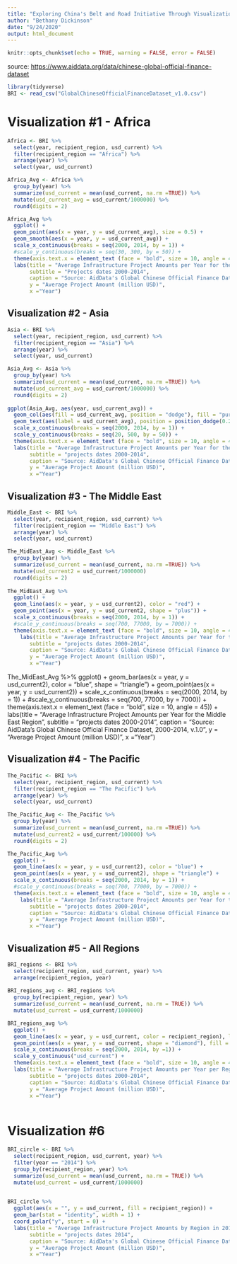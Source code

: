 ```yaml
---
title: "Exploring China's Belt and Road Initiative Through Visualizations"
author: "Bethany Dickinson"
date: "9/24/2020"
output: html_document
---
```


```r
knitr::opts_chunk$set(echo = TRUE, warning = FALSE, error = FALSE)
```
source: <https://www.aiddata.org/data/chinese-global-official-finance-dataset>

```r

library(tidyverse)
BRI <- read_csv("GlobalChineseOfficialFinanceDataset_v1.0.csv")

```

# Visualization #1 - Africa
```r

Africa <- BRI %>%
  select(year, recipient_region, usd_current) %>%
  filter(recipient_region == "Africa") %>%
  arrange(year) %>%
  select(year, usd_current)

Africa_Avg <- Africa %>%
  group_by(year) %>%
  summarize(usd_current = mean(usd_current, na.rm =TRUE)) %>%
  mutate(usd_current_avg = usd_current/1000000) %>%
  round(digits = 2)

Africa_Avg %>%
  ggplot() +
  geom_point(aes(x = year, y = usd_current_avg), size = 0.5) +
  geom_smooth(aes(x = year, y = usd_current_avg)) +
  scale_x_continuous(breaks = seq(2000, 2014, by = 1)) +
  #scale_y_continuous(breaks = seq(30, 300, by = 50)) +
  theme(axis.text.x = element_text (face = "bold", size = 10, angle = 45))+
  labs(title = "Average Infrastructure Project Amounts per Year for the Africa Region",
       subtitle = "Projects dates 2000-2014",
       caption = "Source: AidData's Global Chinese Official Finance Dataset, 2000-2014, v.1.0",
       y = "Average Project Amount (million USD)",
       x ="Year") 


```


## Visualization #2 - Asia
```r

Asia <- BRI %>%
  select(year, recipient_region, usd_current) %>%
  filter(recipient_region == "Asia") %>%
  arrange(year) %>%
  select(year, usd_current)

Asia_Avg <- Asia %>%
  group_by(year) %>%
  summarize(usd_current = mean(usd_current, na.rm =TRUE)) %>% 
  mutate(usd_current_avg = usd_current/1000000) %>%
  round(digits = 2)
  
ggplot(Asia_Avg, aes(year, usd_current_avg)) +
  geom_col(aes(fill = usd_current_avg, position = "dodge"), fill = "purple") +
  geom_text(aes(label = usd_current_avg), position = position_dodge(0.2)) +
  scale_x_continuous(breaks = seq(2000, 2014, by = 1)) +
  scale_y_continuous(breaks = seq(20, 500, by = 50)) +
  theme(axis.text.x = element_text (face = "bold", size = 10, angle = 45)) +
  labs(title = "Average Infrastructure Project Amounts per Year for the Asia Region",
       subtitle = "projects dates 2000-2014",
       caption = "Source: AidData's Global Chinese Official Finance Dataset, 2000-2014, v.1.0",
       y = "Average Project Amount (million USD)",
       x ="Year") 

```


## Visualization #3 - The Middle East
```r

Middle_East <- BRI %>% 
  select(year, recipient_region, usd_current) %>%
  filter(recipient_region == "Middle East") %>%
  arrange(year) %>%
  select(year, usd_current)

The_MidEast_Avg <- Middle_East %>%
  group_by(year) %>%
  summarize(usd_current = mean(usd_current, na.rm =TRUE)) %>%
  mutate(usd_current2 = usd_current/1000000) 
  round(digits = 2)
  
The_MidEast_Avg %>%
  ggplot() +
  geom_line(aes(x = year, y = usd_current2), color = "red") +
  geom_point(aes(x = year, y = usd_current2, shape = "plus")) +
  scale_x_continuous(breaks = seq(2000, 2014, by = 1)) +
  #scale_y_continuous(breaks = seq(700, 77000, by = 7000)) +
  theme(axis.text.x = element_text (face = "bold", size = 10, angle = 45))+
    labs(title = "Average Infrastructure Project Amounts per Year for the Middle East   Region",
       subtitle = "projects dates 2000-2014",
       caption = "Source: AidData's Global Chinese Official Finance Dataset, 2000-2014, v.1.0",
       y = "Average Project Amount (million USD)",
       x ="Year") 
```
The_MidEast_Avg %>%
  ggplot() +
  geom_bar(aes(x = year, y = usd_current2), color = "blue", shape = "triangle") +
  geom_point(aes(x = year, y = usd_current2)) +
  scale_x_continuous(breaks = seq(2000, 2014, by = 1)) +
  #scale_y_continuous(breaks = seq(700, 77000, by = 7000)) +
  theme(axis.text.x = element_text (face = "bold", size = 10, angle = 45)) +
  labs(title = "Average Infrastructure Project Amounts per Year for the Middle East Region",
       subtitle = "projects dates 2000-2014",
       caption = "Source: AidData's Global Chinese Official Finance Dataset, 2000-2014, v.1.0",
       y = "Average Project Amount (million USD)",
       x ="Year") 

## Visualization #4 - The Pacific 

```r

The_Pacific <- BRI %>%
  select(year, recipient_region, usd_current) %>%
  filter(recipient_region == "The Pacific") %>%
  arrange(year) %>%
  select(year, usd_current) 

The_Pacific_Avg <- The_Pacific %>%
  group_by(year) %>%
  summarize(usd_current = mean(usd_current, na.rm =TRUE)) %>%
  mutate(usd_current2 = usd_current/100000) %>%
  round(digits = 2)

The_Pacific_Avg %>%
  ggplot() +
  geom_line(aes(x = year, y = usd_current2), color = "blue") +
  geom_point(aes(x = year, y = usd_current2), shape = "triangle") +
  scale_x_continuous(breaks = seq(2000, 2014, by = 1)) +
  #scale_y_continuous(breaks = seq(700, 77000, by = 7000)) +
  theme(axis.text.x = element_text (face = "bold", size = 10, angle = 45))+
    labs(title = "Average Infrastructure Project Amounts per Year for the Pacific Region",
       subtitle = "projects dates 2000-2014",
       caption = "Source: AidData's Global Chinese Official Finance Dataset, 2000-2014, v.1.0",
       y = "Average Project Amount (million USD)",
       x ="Year") 

```

## Visualization #5 - All Regions

``` r

BRI_regions <- BRI %>%
  select(recipient_region, usd_current, year) %>%
  arrange(recipient_region, year)
 
BRI_regions_avg <- BRI_regions %>%
  group_by(recipient_region, year) %>%
  summarize(usd_current = mean(usd_current, na.rm = TRUE)) %>%
  mutate(usd_current = usd_current/1000000)

BRI_regions_avg %>%
  ggplot() +
  geom_line(aes(x = year, y = usd_current, color = recipient_region), linetype = 7) +
  geom_point(aes(x = year, y = usd_current, shape = "diamond"), fill = "black")+
  scale_x_continuous(breaks = seq(2000, 2014, by =1)) +
  scale_y_continuous("usd_current") +
  theme(axis.text.x = element_text (face = "bold", size = 10, angle = 45))+
  labs(title = "Average Infrastructure Project Amounts per Year per Region",
       subtitle = "projects dates 2000-2014",
       caption = "Source: AidData's Global Chinese Official Finance Dataset, 2000-2014, v.1.0",
       y = "Average Project Amount (million USD)",
       x ="Year") 
 
```


# Visualization #6
```r

BRI_circle <- BRI %>%
  select(recipient_region, usd_current, year) %>%
  filter(year == "2014") %>%
  group_by(recipient_region, year) %>%
  summarize(usd_current = mean(usd_current, na.rm = TRUE)) %>%
  mutate(usd_current = usd_current/1000000)

  
BRI_circle %>%
  ggplot(aes(x = "", y = usd_current, fill = recipient_region)) +
  geom_bar(stat = "identity", width = 1) +
  coord_polar("y", start = 0) +
  labs(title = "Average Infrastructure Project Amounts by Region in 2014",
       subtitle = "projects dates 2014",
       caption = "Source: AidData's Global Chinese Official Finance Dataset, 2000-2014, v.1.0",
       y = "Average Project Amount (million USD)",
       x ="Year") 

```
